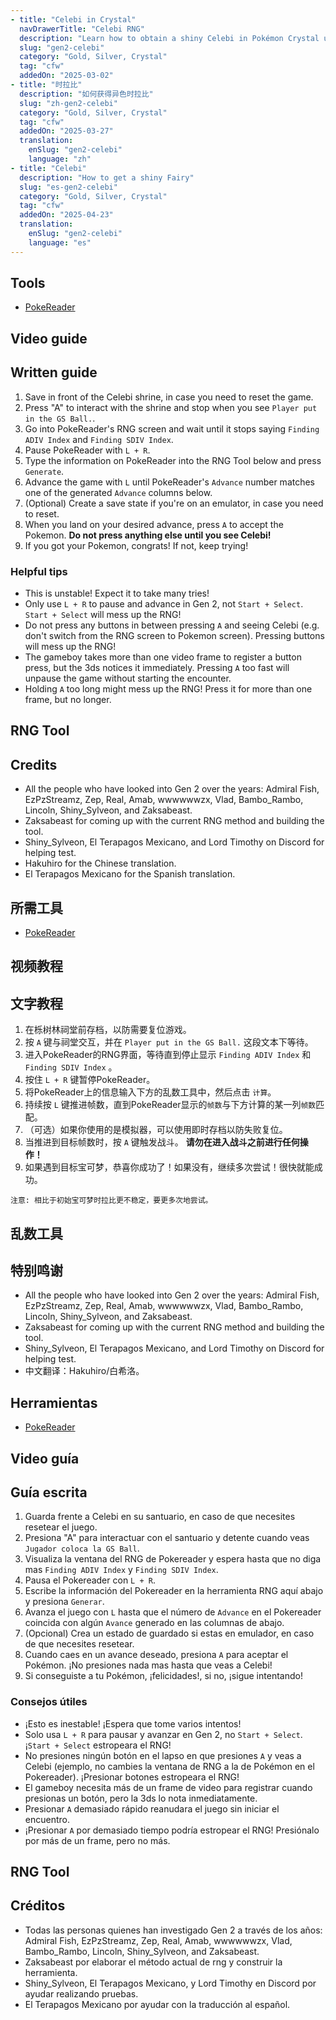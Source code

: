 ```yaml
---
- title: "Celebi in Crystal"
  navDrawerTitle: "Celebi RNG"
  description: "Learn how to obtain a shiny Celebi in Pokémon Crystal using RNG manipulation."
  slug: "gen2-celebi"
  category: "Gold, Silver, Crystal"
  tag: "cfw"
  addedOn: "2025-03-02"
- title: "时拉比"
  description: "如何获得异色时拉比"
  slug: "zh-gen2-celebi"
  category: "Gold, Silver, Crystal"
  tag: "cfw"
  addedOn: "2025-03-27"
  translation:
    enSlug: "gen2-celebi"
    language: "zh"
- title: "Celebi"
  description: "How to get a shiny Fairy"
  slug: "es-gen2-celebi"
  category: "Gold, Silver, Crystal"
  tag: "cfw"
  addedOn: "2025-04-23"
  translation:
    enSlug: "gen2-celebi"
    language: "es"
---
```


<ShowIf slug="/gen2-celebi">

<Alert
  showIcon
  type="warning"
  message="Highly experimental!"
  description="Gen 2 RNG is still in its early days. Expect to need multiple attempts!"
/>

## Tools

- [PokeReader](/install-pokereader)

## Video guide

<YouTubeVideo src="https://www.youtube.com/embed/wTpI7MV_f4U?si=0qF9bFb0HrDyv2zw" />

## Written guide

1. Save in front of the Celebi shrine, in case you need to reset the game.
2. Press "A" to interact with the shrine and stop when you see `Player put in the GS Ball.`.
3. Go into PokeReader's RNG screen and wait until it stops saying `Finding ADIV Index` and `Finding SDIV Index`.
4. Pause PokeReader with `L + R`.
5. Type the information on PokeReader into the RNG Tool below and press `Generate`.
6. Advance the game with `L` until PokeReader's `Advance` number matches one of the generated `Advance` columns below.
7. (Optional) Create a save state if you're on an emulator, in case you need to reset.
8. When you land on your desired advance, press `A` to accept the Pokemon. **Do not press anything else until you see Celebi!**
9. If you got your Pokemon, congrats! If not, keep trying!

### Helpful tips

- This is unstable! Expect it to take many tries!
- Only use `L + R` to pause and advance in Gen 2, not `Start + Select`. `Start + Select` will mess up the RNG!
- Do not press any buttons in between pressing `A` and seeing Celebi (e.g. don't switch from the RNG screen to Pokemon screen). Pressing buttons will mess up the RNG!
- The gameboy takes more than one video frame to register a button press, but the 3ds notices it immediately. Pressing `A` too fast will unpause the game without starting the encounter.
- Holding `A` too long might mess up the RNG! Press it for more than one frame, but no longer.

## RNG Tool

<Gen2PokemonRng type="celebi" language="en" />

## Credits

- All the people who have looked into Gen 2 over the years: Admiral Fish, EzPzStreamz, Zep, Real, Amab, wwwwwwzx, Vlad, Bambo_Rambo, Lincoln, Shiny_Sylveon, and Zaksabeast.
- Zaksabeast for coming up with the current RNG method and building the tool.
- Shiny_Sylveon, El Terapagos Mexicano, and Lord Timothy on Discord for helping test.
- Hakuhiro for the Chinese translation.
- El Terapagos Mexicano for the Spanish translation.

</ShowIf>

<ShowIf slug="/zh-gen2-celebi">

<Alert
  showIcon
  type="warning"
  message="高度实验性！"
  description="二代乱数还未完善。预计需要多次尝试！"
/>

## 所需工具

- [PokeReader](/install-pokereader)

## 视频教程

<YouTubeVideo src="https://www.youtube.com/embed/wTpI7MV_f4U?si=0qF9bFb0HrDyv2zw" />

## 文字教程

1. 在栎树林祠堂前存档，以防需要复位游戏。
2. 按 `A` 键与祠堂交互，并在 `Player put in the GS Ball.` 这段文本下等待。
3. 进入PokeReader的RNG界面，等待直到停止显示 `Finding ADIV Index` 和 `Finding SDIV Index` 。
4. 按住 `L + R` 键暂停PokeReader。
5. 将PokeReader上的信息输入下方的乱数工具中，然后点击 `计算`。
6. 持续按 `L` 键推进帧数，直到PokeReader显示的`帧数`与下方计算的某一列`帧数`匹配。
7. （可选）如果你使用的是模拟器，可以使用即时存档以防失败复位。
8. 当推进到目标帧数时，按 `A` 键触发战斗。 **请勿在进入战斗之前进行任何操作！**
9. 如果遇到目标宝可梦，恭喜你成功了！如果没有，继续多次尝试！很快就能成功。

```
注意: 相比于初始宝可梦时拉比更不稳定，要更多次地尝试。
```

## 乱数工具

<Gen2PokemonRng type="celebi" language="zh" />

## 特别鸣谢

- All the people who have looked into Gen 2 over the years: Admiral Fish, EzPzStreamz, Zep, Real, Amab, wwwwwwzx, Vlad, Bambo_Rambo, Lincoln, Shiny_Sylveon, and Zaksabeast.
- Zaksabeast for coming up with the current RNG method and building the tool.
- Shiny_Sylveon, El Terapagos Mexicano, and Lord Timothy on Discord for helping test.
- 中文翻译：Hakuhiro/白希洛。

</ShowIf>

<ShowIf slug="/es-gen2-celebi">

<Alert
  showIcon
  type="warning"
  message="¡Altamente experimental!"
  description="RNG de Gen 2 todavía está en sus primeros días. ¡Es normal que necesite múltiples intentos!"
/>

## Herramientas

- [PokeReader](/install-pokereader)

## Video guía

<YouTubeVideo src="https://www.youtube.com/embed/wTpI7MV_f4U?si=0qF9bFb0HrDyv2zw" />

## Guía escrita

1. Guarda frente a Celebi en su santuario, en caso de que necesites resetear el juego.
2. Presiona "A" para interactuar con el santuario y detente cuando veas `Jugador coloca la GS Ball`.
3. Visualiza la ventana del RNG de Pokereader y espera hasta que no diga mas `Finding ADIV Index` y `Finding SDIV Index`.
4. Pausa el Pokereader con `L + R`.
5. Escribe la información del Pokereader en la herramienta RNG aquí abajo y presiona `Generar`.
6. Avanza el juego con `L` hasta que el número de `Advance` en el Pokereader coincida con algún `Avance` generado en las columnas de abajo.
7. (Opcional) Crea un estado de guardado si estas en emulador, en caso de que necesites resetear.
8. Cuando caes en un avance deseado, presiona `A` para aceptar el Pokémon. ¡No presiones nada mas hasta que veas a Celebi!
9. Si conseguiste a tu Pokémon, ¡felicidades!, si no, ¡sigue intentando!

### Consejos útiles

- ¡Esto es inestable! ¡Espera que tome varios intentos!
- Solo usa `L + R` para pausar y avanzar en Gen 2, no `Start + Select`. ¡`Start + Select` estropeara el RNG!
- No presiones ningún botón en el lapso en que presiones `A` y veas a Celebi (ejemplo, no cambies la ventana de RNG a la de Pokémon en el Pokereader). ¡Presionar botones estropeara el RNG!
- El gameboy necesita más de un frame de video para registrar cuando presionas un botón, pero la 3ds lo nota inmediatamente.
- Presionar `A` demasiado rápido reanudara el juego sin iniciar el encuentro.
- ¡Presionar `A` por demasiado tiempo podría estropear el RNG! Presiónalo por más de un frame, pero no más.

## RNG Tool

<Gen2PokemonRng type="celebi" language="es" />

## Créditos

- Todas las personas quienes han investigado Gen 2 a través de los años: Admiral Fish, EzPzStreamz, Zep, Real, Amab, wwwwwwzx, Vlad, Bambo_Rambo, Lincoln, Shiny_Sylveon, and Zaksabeast.
- Zaksabeast por elaborar el método actual de rng y construir la herramienta.
- Shiny_Sylveon, El Terapagos Mexicano, y Lord Timothy en Discord por ayudar realizando pruebas.
- El Terapagos Mexicano por ayudar con la traducción al español.

</ShowIf>
